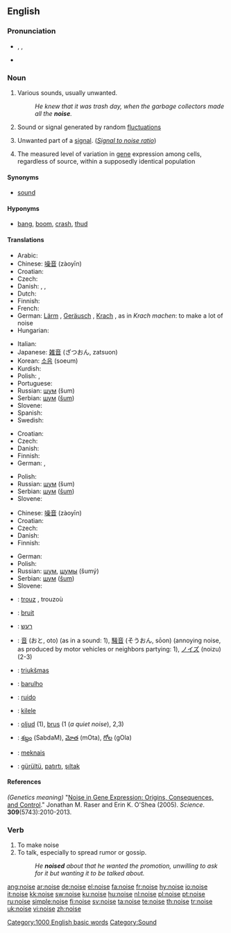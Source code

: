 ==English==

===Pronunciation===
* {{enPR|noiz}}, {{IPA|/nɔɪz/}}, {{SAMPA|/nOIz/}}
* {{audio|en-us-noise.ogg|Audio (US)}}
*: {{rhymes|ɔɪz}}

===Noun===
{{en-noun}}

# Various sounds, usually unwanted.
#: ''He knew that it was trash day, when the garbage collectors made all the '''noise'''.''
# Sound or signal generated by random [[fluctuation]]s
# {{technology}} Unwanted part of a [[signal]]. (''[[signal-to-noise ratio|Signal to noise ratio]]'')
# {{genetics}} The measured level of variation in [[gene]] expression among cells, regardless of source, within a supposedly identical population

====Synonyms====
* {{sense|Various sounds}} [[sound]]

====Hyponyms====
* {{sense|Various sounds}} [[bang]], [[boom]], [[crash]], [[thud]]

====Translations====
{{trans-top|various sounds, usually unwanted}}
* Arabic: {{Arab|[[ضوضاء]]}} {{IPAchar|(ɖauɖā’)}} {{m}}
* Chinese: [[噪音]] (zàoyīn)
* Croatian: {{t+|hr|buka|f|alt=bȕka}}
* Czech: {{t-|cs|hluk|m}}
* Danish: {{t+|da|støj|c}}, {{t-|da|larm|c}}, {{t-|da|spektakel|c}}
* Dutch: {{t+|nl|geluid|n}}
* Finnish: {{t+|fi|melu}}
* French: {{t+|fr|bruit|m}}
* German: [[Lärm]] {{m}}, [[Geräusch]] {{n}}, [[Krach]] {{m}}, as in ''Krach machen'': to make a lot of noise
* Hungarian: {{t+|hu|zaj}}
{{trans-mid}}
* Italian: {{t+|it|rumore|m}}
* Japanese: [[雑音]] (ざつおん, zatsuon)
* Korean: [[소음]] (soeum)
* Kurdish: {{ku-Arab|[[ده‌نگه‌ده‌گ]]}}
* Polish: {{t+|pl|hałas|m}}, {{t-|pl|szum|m}}
* Portuguese: {{t+|pt|barulho|m}}
* Russian: [[шум]] (šum) {{m}}
* Serbian: [[шум]] ([[šum]]) {{m}}
* Slovene: {{t+|sl|hrup|m}}
* Spanish: {{t+|es|ruido|m}}
* Swedish: {{t+|sv|ljud|n}}
{{trans-bottom}}

{{trans-top|sound or signal generated by random fluctuations}}
* Croatian: {{t-|hr|šum|m|alt=šȗm}}
* Czech: {{t-|cs|šum|m}}
* Danish: {{t-|da|lyd|c}}
* Finnish: {{t-|fi|kohina}}
* German: {{t+|de|Rauschen|n}}, {{t+|de|Störung|f}}
{{trans-mid}}
* Polish: {{t-|pl|szum|m}}
* Russian: [[шум]] (šum) {{m}}
* Serbian: [[шум]] ([[šum]]) {{m}}
* Slovene: {{t+|sl|hrup|m}}
{{trans-bottom}}

{{trans-top|''(techn.)'' Unwanted part of a signal. (''Signal to noise ratio'')}}
* Chinese: [[噪音]] (zàoyīn)
* Croatian: {{t-|hr|šum|m|alt=šȗm}}
* Czech: {{t-|cs|šum|m}}
* Danish: {{t+|da|støj|c}}
* Finnish: {{t-|fi|kohina}}
{{trans-mid}}
* German: {{t+|de|Rauschen|n}}
* Polish: {{t-|pl|szum|m}}
* Russian: [[шум]], [[шумы]] (šumý) {{m|p}}
* Serbian: [[шум]] ([[šum]]) {{m}}
* Slovene: {{t-|sl|šum|m}}
{{trans-bottom}}

{{trans-top|(''genetics'') The measured level of variation in gene expression among cells, regardless of source, within a supposedly identical population}}
{{trans-mid}}
{{trans-bottom}}

{{checktrans-top}}
* {{ttbc|Breton}}: [[trouz]] {{m}}, trouzoù {{p}}
* {{ttbc|French}}: [[bruit]] {{m}}
* {{ttbc|Hebrew}}: [[רעש]] {{m}}
* {{ttbc|Japanese}}: [[音]] (おと, oto) (as in a sound: 1), [[騒音]] (そうおん, sōon) (annoying noise, as produced by motor vehicles or neighbors partying: 1), [[ノイズ]] (noizu) (2-3)
* {{ttbc|Lithuanian}}: [[triukšmas]] {{m}}
{{trans-mid}}
* {{ttbc|Portuguese}}: [[barulho]] {{m}}
* {{ttbc|Spanish}}: [[ruido]] {{m}}
* {{ttbc|Swahili}}: [[kilele]]
* {{ttbc|Swedish}}: [[oljud]] {{n}} (1), [[brus]] (1 (''a quiet noise''), 2,3) {{n}}
* {{ttbc|Telugu}}: [[శబ్దం]] (SabdaM), [[మోత]] (mOta), [[గోల]] (gOla)
* {{ttbc|Tok Pisin}}: [[meknais]]
* {{ttbc|Turkish}}: [[gürültü]], [[patırtı]], [[şıltak]]
{{trans-bottom}}

====References====
''(Genetics meaning)'' "[http://www.sciencemag.org/cgi/content/abstract/309/5743/2010 Noise in Gene Expression: Origins, Consequences, and Control]." Jonathan M. Raser and Erin K. O'Shea (2005). ''Science''. '''309'''(5743):2010-2013.

===Verb===
{{en-verb|nois|es}}

# To make noise
# To talk, especially to spread rumor or gossip.
#: ''He '''noised''' about that he wanted the promotion, unwilling to ask for it but wanting it to be talked about.''

[[Category:1000 English basic words]]
[[Category:Sound]]

[[ang:noise]]
[[ar:noise]]
[[de:noise]]
[[el:noise]]
[[fa:noise]]
[[fr:noise]]
[[hy:noise]]
[[io:noise]]
[[it:noise]]
[[kk:noise]]
[[sw:noise]]
[[ku:noise]]
[[hu:noise]]
[[nl:noise]]
[[pl:noise]]
[[pt:noise]]
[[ru:noise]]
[[simple:noise]]
[[fi:noise]]
[[sv:noise]]
[[ta:noise]]
[[te:noise]]
[[th:noise]]
[[tr:noise]]
[[uk:noise]]
[[vi:noise]]
[[zh:noise]]